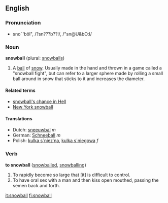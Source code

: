 ==English==
===Pronunciation===
*sno¯'bôl", /?sn???b??l/, /"sn@U&bO:l/

===Noun===
'''snowball''' (plural: [[snowballs]])

#A [[ball]] of [[snow]].  Usually made in the hand and thrown in a game called a "snowball fight", but can refer to a larger sphere made by rolling a small ball around in snow that sticks to it and increases the diameter.

==== Related terms ====
*[[snowball's chance in Hell]]
*[[New York snowball]]

==== Translations ====
*Dutch: [[sneeuwbal]] ''m''
*German: [[Schneeball]] ''m''
*Polish: [[kulka s´niez˙na]], [[kulka s´niegowa]] ''f''

===Verb===
'''to snowball''' ([[snowballed]], [[snowballing]])

#To rapidly become so large that [it] is difficult to control.
#To have oral sex with a man and then kiss open mouthed, passing the semen back and forth.

[[it:snowball]]
[[fi:snowball]]